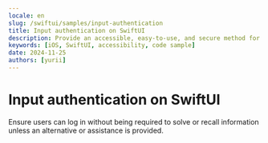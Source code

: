 ```yaml
---
locale: en
slug: /swiftui/samples/input-authentication
title: Input authentication on SwiftUI
description: Provide an accessible, easy-to-use, and secure method for users to authenticate when logging in.
keywords: [iOS, SwiftUI, accessibility, code sample]
date: 2024-11-25
authors: [yurii]
---
```


# Input authentication on SwiftUI

Ensure users can log in without being required to solve or recall information unless an alternative or assistance is provided.

<CodeSample id="input-authentication" platform="swiftui" locale="en"/>
